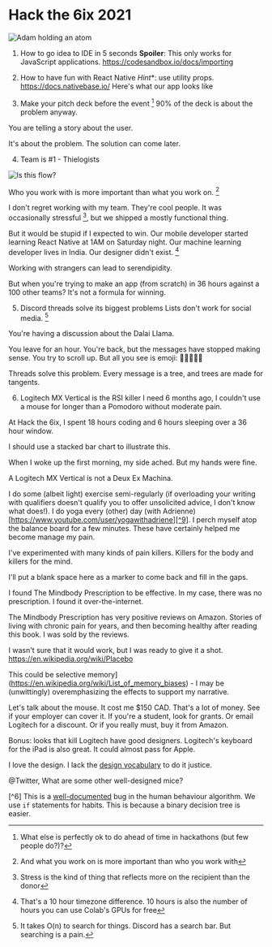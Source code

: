 
# Hack the 6ix 2021

<img src={AtomImage} alt="Adam holding an atom " />

1. How to go idea to IDE in 5 seconds
**Spoiler**: This only works for JavaScript applications.
https://codesandbox.io/docs/importing

 2. How to have fun with React Native
*Hint**: use utility props.
https://docs.nativebase.io/
Here's what our app looks like

 3. Make your pitch deck before the event [^1]
90% of the deck is about the problem anyway.

You are telling a story about the user.

It's about the problem. The solution can come later.

 4. Team is #1 - Thielogists 
<img src={FlowImage} alt="Is this flow?" />

Who you work with is more important than what you work on. [^2]

I don't regret working with my team. They're cool people. It was occasionally stressful [^3], but we shipped a mostly functional thing.


But it would be stupid if I expected to win. Our mobile developer started learning React Native at 1AM on Saturday night. Our machine learning developer lives in India. Our designer didn't exist. [^4]


Working with strangers can lead to serendipidity.

But when you're trying to make an app (from scratch) in 36 hours against a 100 other teams? It's not a formula for winning.


 5. Discord threads solve its biggest problems
Lists don't work for social media. [^5]

You're having a discussion about the Dalai Llama.

You leave for an hour. You're back, but the messages have stopped making sense. You try to scroll up. But all you see is emoji: 🦙🦙🦙🦙🦙

Threads solve this problem. Every message is a tree, and trees are made for tangents.

 6. Logitech MX Vertical is the RSI killer I need
6 months ago, I couldn't use a mouse for longer than a Pomodoro without moderate pain.

At Hack the 6ix, I spent 18 hours coding and 6 hours sleeping over a 36 hour window.




I should use a stacked bar chart to illustrate this.

When I woke up the first morning, my side ached. But my hands were fine.


A Logitech MX Vertical is not a Deux Ex Machina.

I do some (albeit light) exercise semi-regularly (if overloading your writing with qualifiers doesn't qualify you to offer unsolicited advice, I don't know what does!). I do yoga every (other) day (with Adrienne)[https://www.youtube.com/user/yogawithadriene][^9]. I perch myself atop the balance board for a few minutes. These have certainly helped me become manage my pain.

I've experimented with many kinds of pain killers. Killers for the body and killers for the mind.

I'll put a blank space here as a marker to come back and fill in the gaps.

I found The Mindbody Prescription to be effective. In my case, there was no prescription. I found it over-the-internet.

The Mindbody Prescription has very positive reviews on Amazon. Stories of living with chronic pain for years, and then becoming healthy after reading this book. I was sold by the reviews. 

I wasn't sure that it would work, but I was ready to give it a shot. https://en.wikipedia.org/wiki/Placebo


This could be selective memory](https://en.wikipedia.org/wiki/List_of_memory_biases) - I may be (unwittingly) overemphasizing the effects to support my narrative.

Let's talk about the mouse. It cost me $150 CAD. That's a lot of money. See if your employer can cover it. If you're a student, look for grants. Or email Logitech for a discount. Or if you really must, buy it from Amazon. 



Bonus: looks that kill
Logitech have good designers. Logitech's keyboard for the iPad is also great. It could almost pass for Apple.

I love the design. I lack the [design vocabulary](https://www.amazon.ca/Design-Everyday-Things-Revised-Expanded-ebook/dp/B00E257T6C/ref=tmm_kin_swatch_0?_encoding=UTF8&qid=&sr=) to do it justice. 

@Twitter, What are some other well-designed mice?



[^1]: What else is perfectly ok to do ahead of time in hackathons (but few people do?)?

[^2]: And what you work on is more important than who you work with

[^3]: Stress is the kind of thing that reflects more on the recipient than the donor

[^4]: That's a 10 hour timezone difference. 10 hours is also the number of hours you can use Colab's GPUs for free

[^5]: It takes O(n) to search for things. Discord has a search bar. But searching is a pain.

[^6] This is a [well-documented](https://mindingourway.com/failing-with-abandon/) bug in the human behaviour algorithm. We use `if` statements for habits. This is because a binary decision tree is easier.   

[^7]: I love this yoga mat. It can pass off as a rug. It also ~~doubles~~ triples as a prayer mat. It may also be the gateway to a Shopify shop.
[^8]:  This is not ideal because people are lazy and one extra step can make or break the difference when you're trying to [form a habit](https://www.amazon.ca/Atomic-Habits-Proven-Build-Break/dp/0735211299/ref=sr_1_1)
[^9]: Habits are hard. That's why I just do the yoga of the day on this [super helpful calendar](https://yogawithadriene.com/calendar/)

